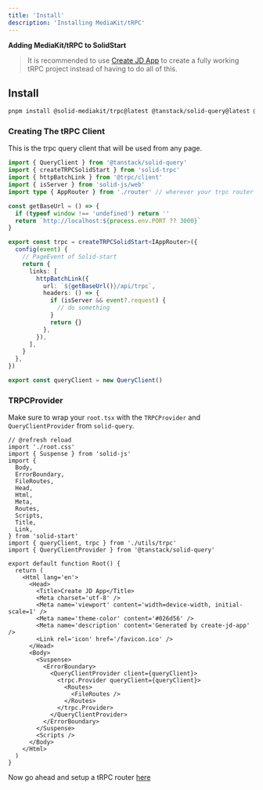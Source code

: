 ```yaml
---
title: 'Install'
description: 'Installing MediaKit/tRPC'
---
```


**Adding MediaKit/tRPC to SolidStart**

> It is recommended to use [Create JD App](https://github.com/orjdev/create-jd-app) to create a fully working tRPC project instead of having to do all of this.

## Install

```sh
pnpm install @solid-mediakit/trpc@latest @tanstack/solid-query@latest @trpc/client@latest @trpc/server@latest solid-start-trpc@latest
```

### Creating The tRPC Client

This is the trpc query client that will be used from any page.

```ts
import { QueryClient } from '@tanstack/solid-query'
import { createTRPCSolidStart } from 'solid-trpc'
import { httpBatchLink } from '@trpc/client'
import { isServer } from 'solid-js/web'
import type { AppRouter } from './router' // wherever your trpc router is located

const getBaseUrl = () => {
  if (typeof window !== 'undefined') return ''
  return `http://localhost:${process.env.PORT ?? 3000}`
}

export const trpc = createTRPCSolidStart<IAppRouter>({
  config(event) {
    // PageEvent of Solid-start
    return {
      links: [
        httpBatchLink({
          url: `${getBaseUrl()}/api/trpc`,
          headers: () => {
            if (isServer && event?.request) {
              // do something
            }
            return {}
          },
        }),
      ],
    }
  },
})

export const queryClient = new QueryClient()
```

### TRPCProvider

Make sure to wrap your `root.tsx` with the `TRPCProvider` and `QueryClientProvider` from `solid-query`.

```tsx
// @refresh reload
import './root.css'
import { Suspense } from 'solid-js'
import {
  Body,
  ErrorBoundary,
  FileRoutes,
  Head,
  Html,
  Meta,
  Routes,
  Scripts,
  Title,
  Link,
} from 'solid-start'
import { queryClient, trpc } from './utils/trpc'
import { QueryClientProvider } from '@tanstack/solid-query'

export default function Root() {
  return (
    <Html lang='en'>
      <Head>
        <Title>Create JD App</Title>
        <Meta charset='utf-8' />
        <Meta name='viewport' content='width=device-width, initial-scale=1' />
        <Meta name='theme-color' content='#026d56' />
        <Meta name='description' content='Generated by create-jd-app' />
        <Link rel='icon' href='/favicon.ico' />
      </Head>
      <Body>
        <Suspense>
          <ErrorBoundary>
            <QueryClientProvider client={queryClient}>
              <trpc.Provider queryClient={queryClient}>
                <Routes>
                  <FileRoutes />
                </Routes>
              </trpc.Provider>
            </QueryClientProvider>
          </ErrorBoundary>
        </Suspense>
        <Scripts />
      </Body>
    </Html>
  )
}
```

Now go ahead and setup a tRPC router [here](/trpc/router)
